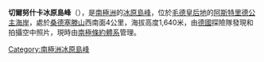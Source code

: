 {{coord|71|35|S|12|1|E|source:GNIS|display=title}}

'''切爾努什卡冰原島峰'''（{{lang-de|Tschernuschka-Nunatak}}），是[[南極洲|南極洲]]的[[冰原島峰|冰原島峰]]，位於[[毛德皇后地|毛德皇后地]]的[[阿斯特里德公主海岸|阿斯特里德公主海岸]]，處於[[桑德塞滕山|桑德塞滕山]]西南面4公里，海拔高度1,640米，由[[德國|德國]]探險隊發現和拍攝空中照片，現時由[[南極條約體系|南極條約體系]]管理。

{{Antarctica-geo-stub}}
[[Category:南極洲冰原島峰|Category:南極洲冰原島峰]]